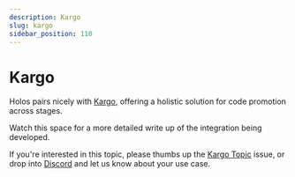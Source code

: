 ```yaml
---
description: Kargo
slug: kargo
sidebar_position: 110
---
```


# Kargo

Holos pairs nicely with [Kargo], offering a holistic solution for code
promotion across stages.

Watch this space for a more detailed write up of the integration being
developed.

If you're interested in this topic, please thumbs up the [Kargo
Topic](https://github.com/holos-run/holos/issues/378) issue, or drop into
[Discord] and let us know about your use case.

[Kargo]: https://kargo.io/
[Discord]: https://discord.gg/JgDVbNpye7
